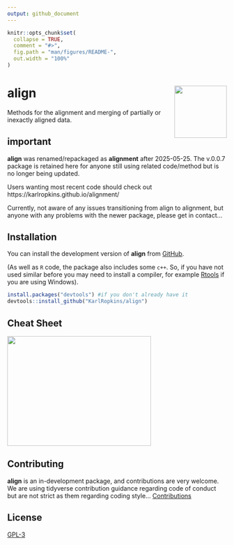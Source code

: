 ```yaml
---
output: github_document
---
```


<!-- index.md is generated from index.Rmd. Please edit that file -->

```r
knitr::opts_chunk$set(
  collapse = TRUE,
  comment = "#>",
  fig.path = "man/figures/README-",
  out.width = "100%"
)
```

# align <img src="man/figures/logo.png" align="right" alt="" width="120" />

<!-- badges: start -->
<!-- badges: end -->

Methods for the alignment and merging of partially or inexactly
aligned data.

## important

**align** was renamed/repackaged as **alignment** after 2025-05-25. 
The v.0.0.7 package is retained here for anyone still using related code/method but is no longer being updated.

Users wanting most recent code should check out https://karlropkins.github.io/alignment/

Currently, not aware of any issues transitioning from align to alignment, but anyone with any problems with the newer package, please get in contact…

## Installation

You can install the development version of **align** from [GitHub](https://github.com/). 

(As well as `R` code, the package also includes some `c++`. So, if you have not used similar before you may need to install a compiler, for example [Rtools](https://cran.r-project.org/bin/windows/Rtools/) if you are using Windows).


```r
install.packages("devtools") #if you don't already have it
devtools::install_github("KarlRopkins/align")
```

## Cheat Sheet

<a href="reference/figures/align_cheatsheet.pdf"><img src="man/figures/align_cheatsheet_thumb.png" width="330" height="252"/></a>  

## Contributing
**align** is an in-development package, and contributions are very welcome. We are using tidyverse contribution guidance regarding code of conduct but are not strict as them regarding coding style...  [Contributions](https://karlropkins.github.io/align/CONTRIBUTING.html)    

## License
[GPL-3](https://karlropkins.github.io/align/LICENSE.html)

